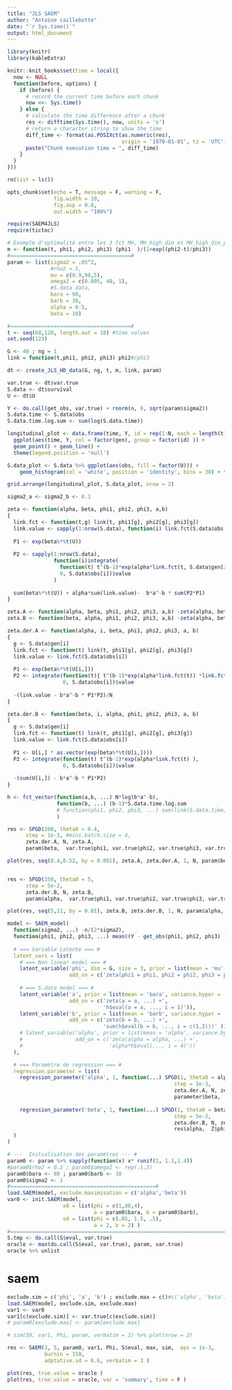 ```yaml
---
title: "JLS SAEM"
author: "Antoine caillebotte"
date: "`r Sys.time()`"
output: html_document
---
```


<style type="text/css">
.main-container {
  max-width: 1000px;
  margin-left: auto;
  margin-right: auto;
}
</style>
  
```r
library(knitr)
library(kableExtra)

knitr::knit_hooks$set(time = local({
  now <- NULL
  function(before, options) {
    if (before) {
      # record the current time before each chunk
      now <<- Sys.time()
    } else {
      # calculate the time difference after a chunk
      res <- difftime(Sys.time(), now, units = 's')
      # return a character string to show the time
      diff_time <- format(as.POSIXct(as.numeric(res), 
                                     origin = '1970-01-01', tz = 'UTC'), "%Mmin %Ssec")
      paste("Chunk execution time = ", diff_time)
    }
  }
}))

rm(list = ls())

opts_chunk$set(echo = T, message = F, warning = F,
               fig.width = 10,
               fig.asp = 0.8,
               out.width = "100%")

require(SAEM4JLS)
require(tictoc)
```



```r
# Exemple d'optimalité entre les 3 fct MH, MH_high_dim et MH_high_dim_para sur le modèle non lineaire mixte
m <- function(t, phi1, phi2, phi3) (phi1  )/(1+exp((phi2-t)/phi3))
#=======================================#
param <- list(sigma2 = .05^2,
              #rho2 = 5,
              mu = c(0.9,90,5),
              omega2 = c(0.005, 40, 1),
              #S.data data,
              bara = 90,
              barb = 30,
              alpha = 0.5,
              beta = 10)

#=======================================#
t <- seq(60,120, length.out = 10) #time values
set.seed(123)

G <- 40 ; ng = 1
link = function(t,phi1, phi2, phi3) phi2#/phi3

dt <- create_JLS_HD_data(G, ng, t, m, link, param)

var.true <- dt$var.true 
S.data <- dt$survival
U <- dt$U

Y <- do.call(get_obs, var.true) + rnorm(n, 0, sqrt(param$sigma2))
S.data.time <- S.data$obs
S.data.time.log.sum <- sum(log(S.data.time))
```

```r
longitudinal_plot <- data.frame(time, Y, id = rep(1:N, each = length(t)), gen = rep(1:G, each = ng*length(t)) ) %>%
  ggplot(aes(time, Y, col = factor(gen), group = factor(id) )) +
  geom_point() + geom_line() +
  theme(legend.position = 'null')

S.data_plot <- S.data %>% ggplot(aes(obs, fill = factor(U))) +
    geom_histogram(col = 'white', position = 'identity', bins = 30) + theme(legend.position = 'null')

grid.arrange(longitudinal_plot, S.data_plot, nrow = 2)
```

```r
sigma2_a <- sigma2_b <- 0.1

zeta <- function(alpha, beta, phi1, phi2, phi3, a,b)
{
  link.fct <- function(t,g) link(t, phi1[g], phi2[g], phi3[g])
  link.value <- sapply(1:nrow(S.data), function(i) link.fct(S.data$obs[i], S.data$gen[i]) )
  
  P1 <- exp(beta%*%t(U))
  
  P2 <- sapply(1:nrow(S.data), 
               function(i)integrate(
                 function(t) t^(b-1)*exp(alpha*link.fct(t, S.data$gen[i])),
                 0, S.data$obs[i])$value
               )
  
  sum(beta%*%t(U)) + alpha*sum(link.value)-  b*a^-b * sum(P2*P1)
}

zeta.A <- function(alpha, beta, phi1, phi2, phi3, a,b) -zeta(alpha, beta, phi1, phi2, phi3, a,b)/N
zeta.B <- function(beta, alpha, phi1, phi2, phi3, a,b) -zeta(alpha, beta, phi1, phi2, phi3, a,b)

zeta.der.A <- function(alpha, i, beta, phi1, phi2, phi3, a, b)
{
  g <- S.data$gen[i]
  link.fct <- function(t) link(t, phi1[g], phi2[g], phi3[g])
  link.value <- link.fct(S.data$obs[i])
  
  P1 <- exp(beta%*%t(U[i,]))
  P2 <- integrate(function(t){ t^(b-1)*exp(alpha*link.fct(t)) *link.fct(t) },
                  0, S.data$obs[i])$value
  
  -(link.value - b*a^-b * P1*P2)/N
}

zeta.der.B <- function(beta, i, alpha, phi1, phi2, phi3, a, b)
{
  g <- S.data$gen[i]
  link.fct <- function(t) link(t, phi1[g], phi2[g], phi3[g])
  link.value <- link.fct(S.data$obs[i])
  
  P1 <- U[i,] * as.vector(exp(beta%*%t(U[i,])))
  P2 <- integrate(function(t) t^(b-1)*exp(alpha*link.fct(t) ),
                  0, S.data$obs[i])$value
  
  -(sum(U[i,]) - b*a^-b * P1*P2)
}

h <- fct_vector(function(a,b, ...) N*log(b*a^-b),
                function(b, ...) (b-1)*S.data.time.log.sum
                # function(phi1, phi2, phi3, ...) sum(link(S.data.time, rep(phi1, ng), rep(phi2, ng), rep(phi3, ng) )) 
                )

res <- SPGD(200, theta0 = 0.4,
      step = 1e-3, #mini.batch.size = 4,
      zeta.der.A, N, zeta.A,
      param$beta,  var.true$phi1, var.true$phi2, var.true$phi3, var.true$a,var.true$b, verbatim = T)

plot(res, seq(0.4,0.52, by = 0.001), zeta.A, zeta.der.A, 1, N, param$beta,  var.true$phi1, var.true$phi2, var.true$phi3, var.true$a,var.true$b)


res <- SPGD(250, theta0 = 5,
      step = 5e-2,
      zeta.der.B, N, zeta.B,
      param$alpha,  var.true$phi1, var.true$phi2, var.true$phi3, var.true$a,var.true$b, verbatim = T)

plot(res, seq(5,11, by = 0.01), zeta.B, zeta.der.B, 1, N, param$alpha,  var.true$phi1, var.true$phi2, var.true$phi3, var.true$a,var.true$b)
```


```r
model <- SAEM_model( 
  function(sigma2, ...) -n/(2*sigma2),
  function(phi1, phi2, phi3, ...) mean((Y - get_obs(phi1, phi2, phi3) )^2 ), 'sigma2',
  
  # === Variable Latente === #
  latent_vars = list(
    # === Non linear model === #
    latent_variable('phi', dim = G, size = 3, prior = list(mean = 'mu', variance = 'omega2'),
                    add_on = c('zeta(phi1 = phi1, phi2 = phi2, phi3 = phi3, ...)' )),
    
    # === S.data model === #
    latent_variable('a', prior = list(mean = 'bara', variance.hyper = 'sigma2_a'),
                    add_on = c('zeta(a = a, ...) +',
                               'h$eval(a = a, ..., i = 1)')),
    latent_variable('b', prior = list(mean = 'barb', variance.hyper = 'sigma2_b'),
                    add_on = c('zeta(b = b, ...) +',
                               'sum(h$eval(b = b, ..., i = c(1,2)))' ))
    # latent_variable('alpha', prior = list(mean = 'alpha', variance.hyper = 'sigma2_alpha'),
    #                 add_on = c('zeta(alpha = alpha, ...) +',
    #                            'alpha*h$eval(..., i = 4)'))
  ),

  # === Paramètre de regression === #
  regression.parameter = list(
    regression_parameter('alpha', 1, function(...) SPGD(1, theta0 = alpha,
                                                      step = 1e-3,
                                                      zeta.der.A, N, zeta.A, 
                                                      parameter$beta,  Z$phi1, Z$phi2, Z$phi3, Z$a,Z$b) ),
    
    regression_parameter('beta', 1, function(...) SPGD(1, theta0 = beta,
                                                      step = 5e-2,
                                                      zeta.der.B, N, zeta.B, 
                                                      res$alpha,  Z$phi1, Z$phi2, Z$phi3, Z$a,Z$b) )
  )
)
```

```r
# ---  Initialisation des paramètres --- #
param0 <- param %>% sapply(function(x) x* runif(1, 1.1,1.4))
#param0$rho2 = 0.2 ; param0$omega2 <- rep(.1,3)
param0$bara <- 80 ; param0$barb <- 10
param0$sigma2 <- 1
#===============================================#
load.SAEM(model, exclude.maximisation = c('alpha','beta'))
var0 <- init.SAEM(model, 
                  x0 = list(phi = c(1,80,4), 
                            a = param0$bara, b = param0$barb), 
                  sd = list(phi = c(.05, 1.5, .5),
                            a = 2, b = 2) )
#===================================================================================#
S.tmp <- do.call(S$eval, var.true)
oracle <- max(do.call(S$eval, var.true), param, var.true)
oracle %>% unlist
```
# saem
```r
exclude.sim = c('phi', 'a', 'b') ; exclude.max = c()#c('alpha', 'beta')
load.SAEM(model, exclude.sim, exclude.max)
var1 <- var0
var1[c(exclude.sim)] <- var.true[c(exclude.sim)]
# param0[exclude.max] <- param[exclude.max]

# sim(50, var1, Phi, param, verbatim = 2) %>% plot(nrow = 2)

res <- SAEM(3, 5, param0, var1, Phi, S$eval, max, sim,  eps = 1e-3,
            burnin = 150, 
            adptative.sd = 0.6, verbatim = 3 )

```

```r
plot(res, true.value = oracle )
plot(res, true.value = oracle, var = 'summary', time = F )
```

